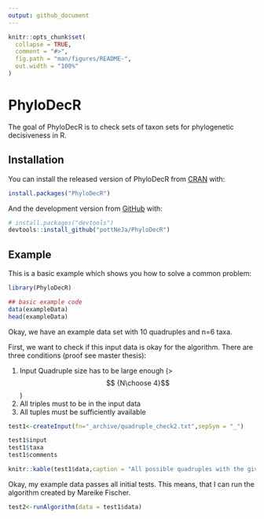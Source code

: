 ```yaml
---
output: github_document
---
```


<!-- README.md is generated from README.Rmd. Please edit that file -->

```r
knitr::opts_chunk$set(
  collapse = TRUE,
  comment = "#>",
  fig.path = "man/figures/README-",
  out.width = "100%"
)
```

# PhyloDecR

<!-- badges: start -->
<!-- badges: end -->

The goal of PhyloDecR is to check sets of taxon sets for phylogenetic decisiveness in R.

## Installation

You can install the released version of PhyloDecR from [CRAN](https://CRAN.R-project.org) with:

``` r
install.packages("PhyloDecR")
```

And the development version from [GitHub](https://github.com/) with:

``` r
# install.packages("devtools")
devtools::install_github("pottNeJa/PhyloDecR")
```
## Example

This is a basic example which shows you how to solve a common problem:

```r
library(PhyloDecR)

## basic example code
data(exampleData)
head(exampleData)

```

Okay, we have an example data set with 10 quadruples and n=6 taxa. 

First, we want to check if this input data is okay for the algorithm. There are three conditions (proof see master thesis):

1) Input Quadruple size has to be large enough (> $$ {N\choose 4}$$)
2) All triples must to be in the input data
3) All tuples must be sufficiently available

```r
test1<-createInput(fn="_archive/quadruple_check2.txt",sepSym = "_")

test1$input
test1$taxa
test1$comments

knitr::kable(test1$data,caption = "All possible quadruples with the given n and their status (given as input or to be resolved)")
```

Okay, my example data passes all initial tests. This means, that I can run the algorithm created by Mareike Fischer. 

```r
test2<-runAlgorithm(data = test1$data)
```

